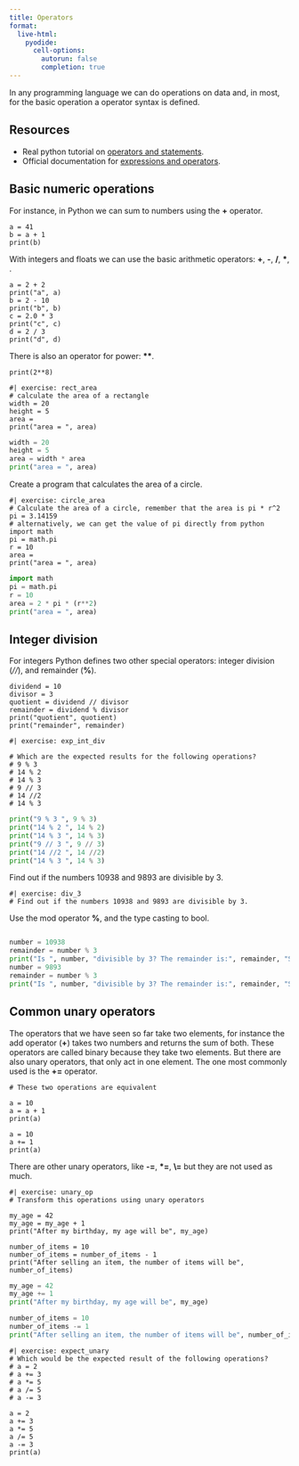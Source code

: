 ```yaml
---
title: Operators
format:
  live-html:
    pyodide:
      cell-options:
        autorun: false
        completion: true
---
```



In any programming language we can do operations on data and, in most, for the basic operation a operator syntax is defined.

## Resources

- Real python tutorial on [operators and statements](https://realpython.com/python-operators-expressions/).
- Official documentation for [expressions and operators](https://docs.python.org/3/reference/expressions.html#binary-arithmetic-operations).

## Basic numeric operations

For instance, in Python we can sum to numbers using the **+** operator.


```pyodide
a = 41
b = a + 1
print(b)
```

With integers and floats we can use the basic arithmetic operators: **+**, **-**, **/**, **\***, .

```pyodide
a = 2 + 2
print("a", a)
b = 2 - 10
print("b", b)
c = 2.0 * 3
print("c", c)
d = 2 / 3
print("d", d)
```

There is also an operator for power: **\*\***.

```pyodide
print(2**8)
```

```pyodide
#| exercise: rect_area
# calculate the area of a rectangle
width = 20
height = 5
area =
print("area = ", area)
```

::: { .solution exercise="rect_area" }
::: { .callout-tip collapse="false"}

```python
width = 20
height = 5
area = width * area
print("area = ", area)
```

:::
:::

Create a program that calculates the area of a circle.

```pyodide
#| exercise: circle_area
# Calculate the area of a circle, remember that the area is pi * r^2
pi = 3.14159
# alternatively, we can get the value of pi directly from python
import math
pi = math.pi
r = 10
area =
print("area = ", area)
```

::: { .solution exercise="circle_area" }
::: { .callout-tip collapse="false"}

```python
import math
pi = math.pi
r = 10
area = 2 * pi * (r**2)
print("area = ", area)
```

:::
:::


## Integer division

For integers Python defines two other special operators: integer division (*//*), and remainder (**%**).

```pyodide
dividend = 10
divisor = 3
quotient = dividend // divisor
remainder = dividend % divisor
print("quotient", quotient)
print("remainder", remainder)
```

```pyodide
#| exercise: exp_int_div

# Which are the expected results for the following operations?
# 9 % 3 
# 14 % 2
# 14 % 3 
# 9 // 3 
# 14 //2
# 14 % 3
```

::: { .solution exercise="exp_int_div" }
::: { .callout-tip collapse="false"}

```python
print("9 % 3 ", 9 % 3)
print("14 % 2 ", 14 % 2)
print("14 % 3 ", 14 % 3)
print("9 // 3 ", 9 // 3)
print("14 //2 ", 14 //2)
print("14 % 3 ", 14 % 3)
```

:::
:::


Find out if the numbers 10938 and 9893 are divisible by 3.

```pyodide

#| exercise: div_3
# Find out if the numbers 10938 and 9893 are divisible by 3.
```

::: { .hint exercise="div_3"}
::: { .callout-note collapse="false"}

Use the mod operator **%**, and the type casting to bool.

:::
:::

::: { .solution exercise="div_3" }
::: { .callout-tip collapse="false"}

```python

number = 10938
remainder = number % 3
print("Is ", number, "divisible by 3? The remainder is:", remainder, "So is it not divisible? ", bool(remainder))
number = 9893
remainder = number % 3
print("Is ", number, "divisible by 3? The remainder is:", remainder, "So is it not divisible? ", bool(remainder))

```

:::
:::


## Common unary operators

The operators that we have seen so far take two elements, for instance the add operator (**+**) takes two numbers and returns the sum of both. These operators are called binary because they take two elements.
But there are also unary operators, that only act in one element. The one most commonly used is the **+=** operator.

```pyodide
# These two operations are equivalent

a = 10
a = a + 1
print(a)

a = 10
a += 1
print(a)
```

There are other unary operators, like **-=**, **\*=**, **\\=** but they are not used as much.

```pyodide
#| exercise: unary_op
# Transform this operations using unary operators

my_age = 42
my_age = my_age + 1
print("After my birthday, my age will be", my_age)

number_of_items = 10
number_of_items = number_of_items - 1
print("After selling an item, the number of items will be", number_of_items)
```

::: { .solution exercise="unary_op" }
::: { .callout-tip collapse="false"}

```python
my_age = 42
my_age += 1
print("After my birthday, my age will be", my_age)

number_of_items = 10
number_of_items -= 1
print("After selling an item, the number of items will be", number_of_items)
```

:::
:::


```pyodide
#| exercise: expect_unary
# Which would be the expected result of the following operations?
# a = 2
# a += 3
# a *= 5
# a /= 5
# a -= 3
```

::: { .solution exercise="expect_unary" }
::: { .callout-tip collapse="false"}
```pyodide
a = 2
a += 3
a *= 5
a /= 5
a -= 3
print(a)
```
:::
:::